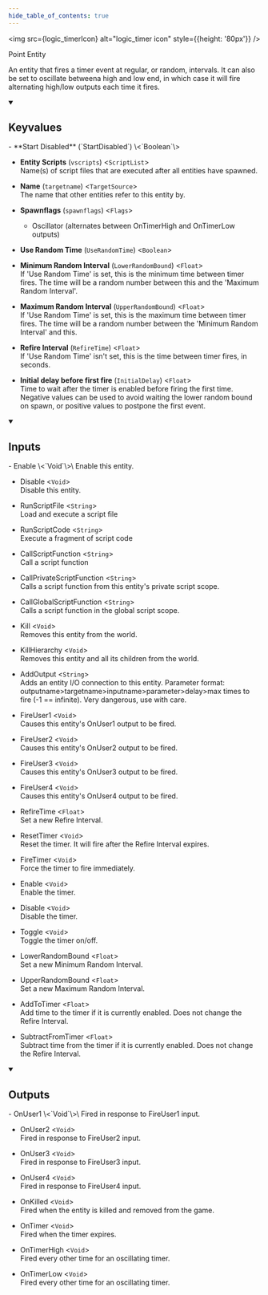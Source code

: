 ```yaml
---
hide_table_of_contents: true
---
```



<img src={logic_timerIcon} alt="logic_timer icon" style={{height: '80px'}} />

Point Entity

An entity that fires a timer event at regular, or random, intervals. It can also be set to oscillate betweena high and low end, in which case it will fire alternating high/low outputs each time it fires.

<details open>
<summary><h2>Keyvalues</h2></summary>
- **Start Disabled** (`StartDisabled`) \<`Boolean`\>

- **Entity Scripts** (`vscripts`) \<`ScriptList`\>\
Name(s) of script files that are executed after all entities have spawned.

- **Name** (`targetname`) \<`TargetSource`\>\
The name that other entities refer to this entity by.

- **Spawnflags** (`spawnflags`) \<`Flags`\>
  - Oscillator (alternates between OnTimerHigh and OnTimerLow outputs) 


- **Use Random Time** (`UseRandomTime`) \<`Boolean`\>

- **Minimum Random Interval** (`LowerRandomBound`) \<`Float`\>\
If 'Use Random Time' is set, this is the minimum time between timer fires. The time will be a random number between this and the 'Maximum Random Interval'.

- **Maximum Random Interval** (`UpperRandomBound`) \<`Float`\>\
If 'Use Random Time' is set, this is the maximum time between timer fires. The time will be a random number between the 'Minimum Random Interval' and this.

- **Refire Interval** (`RefireTime`) \<`Float`\>\
If 'Use Random Time' isn't set, this is the time between timer fires, in seconds.

- **Initial delay before first fire** (`InitialDelay`) \<`Float`\>\
Time to wait after the timer is enabled before firing the first time. Negative values can be used to avoid waiting the lower random bound on spawn, or positive values to postpone the first event.


 </details>
<details open>
<summary><h2>Inputs</h2></summary>
- Enable \<`Void`\>\
Enable this entity.

- Disable \<`Void`\>\
Disable this entity.

- RunScriptFile \<`String`\>\
Load and execute a script file

- RunScriptCode \<`String`\>\
Execute a fragment of script code

- CallScriptFunction \<`String`\>\
Call a script function

- CallPrivateScriptFunction \<`String`\>\
Calls a script function from this entity's private script scope.

- CallGlobalScriptFunction \<`String`\>\
Calls a script function in the global script scope.

- Kill \<`Void`\>\
Removes this entity from the world.

- KillHierarchy \<`Void`\>\
Removes this entity and all its children from the world.

- AddOutput \<`String`\>\
Adds an entity I/O connection to this entity. Parameter format: outputname&gt;targetname>inputname&gt;parameter&gt;delay&gt;max times to fire (-1 == infinite). Very dangerous, use with care.

- FireUser1 \<`Void`\>\
Causes this entity's OnUser1 output to be fired.

- FireUser2 \<`Void`\>\
Causes this entity's OnUser2 output to be fired.

- FireUser3 \<`Void`\>\
Causes this entity's OnUser3 output to be fired.

- FireUser4 \<`Void`\>\
Causes this entity's OnUser4 output to be fired.

- RefireTime \<`Float`\>\
Set a new Refire Interval.

- ResetTimer \<`Void`\>\
Reset the timer. It will fire after the Refire Interval expires.

- FireTimer \<`Void`\>\
Force the timer to fire immediately.

- Enable \<`Void`\>\
Enable the timer.

- Disable \<`Void`\>\
Disable the timer.

- Toggle \<`Void`\>\
Toggle the timer on/off.

- LowerRandomBound \<`Float`\>\
Set a new Minimum Random Interval.

- UpperRandomBound \<`Float`\>\
Set a new Maximum Random Interval.

- AddToTimer \<`Float`\>\
Add time to the timer if it is currently enabled.  Does not change the Refire Interval.

- SubtractFromTimer \<`Float`\>\
Subtract time from the timer if it is currently enabled.  Does not change the Refire Interval.


 </details>
<details open>
<summary><h2>Outputs</h2></summary>
- OnUser1 \<`Void`\>\
Fired in response to FireUser1 input.

- OnUser2 \<`Void`\>\
Fired in response to FireUser2 input.

- OnUser3 \<`Void`\>\
Fired in response to FireUser3 input.

- OnUser4 \<`Void`\>\
Fired in response to FireUser4 input.

- OnKilled \<`Void`\>\
Fired when the entity is killed and removed from the game.

- OnTimer \<`Void`\>\
Fired when the timer expires.

- OnTimerHigh \<`Void`\>\
Fired every other time for an oscillating timer.

- OnTimerLow \<`Void`\>\
Fired every other time for an oscillating timer.


 </details>